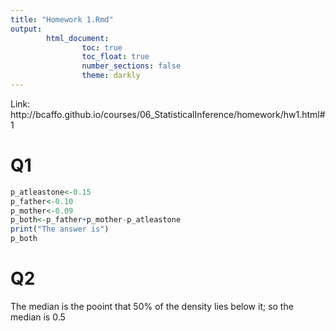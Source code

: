 ```yaml
---
title: "Homework 1.Rmd"
output: 
        html_document:
                toc: true
                toc_float: true
                number_sections: false
                theme: darkly
---
```


Link: http://bcaffo.github.io/courses/06_StatisticalInference/homework/hw1.html#1

# Q1 
```r
p_atleastone<-0.15
p_father<-0.10
p_mother<-0.09
p_both<-p_father+p_mother-p_atleastone
print("The answer is")
p_both
```

# Q2
The median is the pooint that 50% of the density lies below it; so the median is 0.5 



